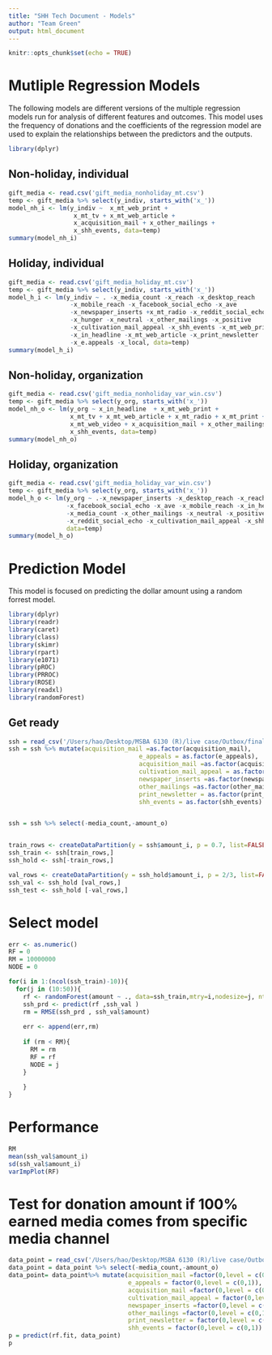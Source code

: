 ```yaml
---
title: "SHH Tech Document - Models"
author: "Team Green"
output: html_document
---
```


```r
knitr::opts_chunk$set(echo = TRUE)
```

# Mutliple Regression Models  

The following models are different versions of the multiple regression models run for analysis of different features and outcomes. This model uses the frequency of donations and the coefficients of the regression model are used to explain the relationships between the predictors and the outputs. 

```r
library(dplyr)
```

## Non-holiday, individual  

``` r
gift_media <- read.csv('gift_media_nonholiday_mt.csv')
temp <- gift_media %>% select(y_indiv, starts_with('x_'))
model_nh_i <- lm(y_indiv ~  x_mt_web_print +
                  x_mt_tv + x_mt_web_article + 
                  x_acquisition_mail + x_other_mailings +
                  x_shh_events, data=temp)
summary(model_nh_i)
```

## Holiday, individual  

```r
gift_media <- read.csv('gift_media_holiday_mt.csv')
temp <- gift_media %>% select(y_indiv, starts_with('x_'))
model_h_i <- lm(y_indiv ~ . -x_media_count -x_reach -x_desktop_reach
                 -x_mobile_reach -x_facebook_social_echo -x_ave
                 -x_newspaper_inserts +x_mt_radio -x_reddit_social_echo
                 -x_hunger -x_neutral -x_other_mailings -x_positive
                 -x_cultivation_mail_appeal -x_shh_events -x_mt_web_print
                 -x_in_headline -x_mt_web_article -x_print_newsletter
                 -x_e.appeals -x_local, data=temp)
summary(model_h_i)
```

## Non-holiday, organization  

```r
gift_media <- read.csv('gift_media_nonholiday_var_win.csv')
temp <- gift_media %>% select(y_org, starts_with('x_'))
model_nh_o <- lm(y_org ~ x_in_headline  + x_mt_web_print +
                 x_mt_tv + x_mt_web_article + x_mt_radio + x_mt_print +
                 x_mt_web_video + x_acquisition_mail + x_other_mailings +
                 x_shh_events, data=temp)
summary(model_nh_o)
```

## Holiday, organization  

```r
gift_media <- read.csv('gift_media_holiday_var_win.csv')
temp <- gift_media %>% select(y_org, starts_with('x_'))
model_h_o <- lm(y_org ~ .-x_newspaper_inserts -x_desktop_reach -x_reach
                -x_facebook_social_echo -x_ave -x_mobile_reach -x_in_headline 
                -x_media_count -x_other_mailings -x_neutral -x_positive
                -x_reddit_social_echo -x_cultivation_mail_appeal -x_shh_events, 
                data=temp)
summary(model_h_o)
```

# Prediction Model

This model is focused on predicting the dollar amount using a random forrest model. 

```r
library(dplyr)
library(readr)
library(caret)
library(class)
library(skimr)
library(rpart)
library(e1071)
library(pROC)
library(PRROC)
library(ROSE)
library(readxl)
library(randomForest)
```

## Get ready

```r
ssh = read_csv('/Users/hao/Desktop/MSBA 6130 (R)/live case/Outbox/final/predict_data_holiday_mt.csv')
ssh = ssh %>% mutate(acquisition_mail =as.factor(acquisition_mail),
                                    e_appeals = as.factor(e_appeals),
                                    acquisition_mail =as.factor(acquisition_mail),
                                    cultivation_mail_appeal = as.factor(cultivation_mail_appeal),
                                    newspaper_inserts =as.factor(newspaper_inserts),
                                    other_mailings =as.factor(other_mailings),
                                    print_newsletter = as.factor(print_newsletter),
                                    shh_events = as.factor(shh_events) )


ssh = ssh %>% select(-media_count,-amount_o)


train_rows <- createDataPartition(y = ssh$amount_i, p = 0.7, list=FALSE)
ssh_train <- ssh[train_rows,]
ssh_hold <- ssh[-train_rows,]

val_rows <- createDataPartition(y = ssh_hold$amount_i, p = 2/3, list=FALSE)
ssh_val <- ssh_hold [val_rows,]
ssh_test <- ssh_hold [-val_rows,]
```



# Select model
```r
err <- as.numeric()
RF = 0
RM = 10000000
NODE = 0

for(i in 1:(ncol(ssh_train)-10)){
  for(j in (10:50)){
    rf <- randomForest(amount ~ ., data=ssh_train,mtry=i,nodesize=j, ntree=1000 ,importance=TRUE)
    ssh_prd <- predict(rf ,ssh_val )
    rm = RMSE(ssh_prd , ssh_val$amount)
    
    err <- append(err,rm)
    
    if (rm < RM){
      RM = rm
      RF = rf
      NODE = j
    }
    
    }
}
```


# Performance
```r
RM
mean(ssh_val$amount_i)
sd(ssh_val$amount_i)
varImpPlot(RF)
```


# Test for donation amount if 100% earned media comes from specific media channel
```r
data_point = read_csv('/Users/hao/Desktop/MSBA 6130 (R)/live case/Outbox/final/test_holiday.csv')
data_point = data_point %>% select(-media_count,-amount_o)
data_point= data_point%>% mutate(acquisition_mail =factor(0,level = c(0,1)),
                                 e_appeals = factor(0,level = c(0,1)),
                                 acquisition_mail =factor(0,level = c(0,1)),
                                 cultivation_mail_appeal = factor(0,level = c(0,1)),
                                 newspaper_inserts =factor(0,level = c(0,1)),
                                 other_mailings =factor(0,level = c(0,1)),
                                 print_newsletter = factor(0,level = c(0,1)),
                                 shh_events = factor(0,level = c(0,1)) )
p = predict(rf.fit, data_point)
p
```
